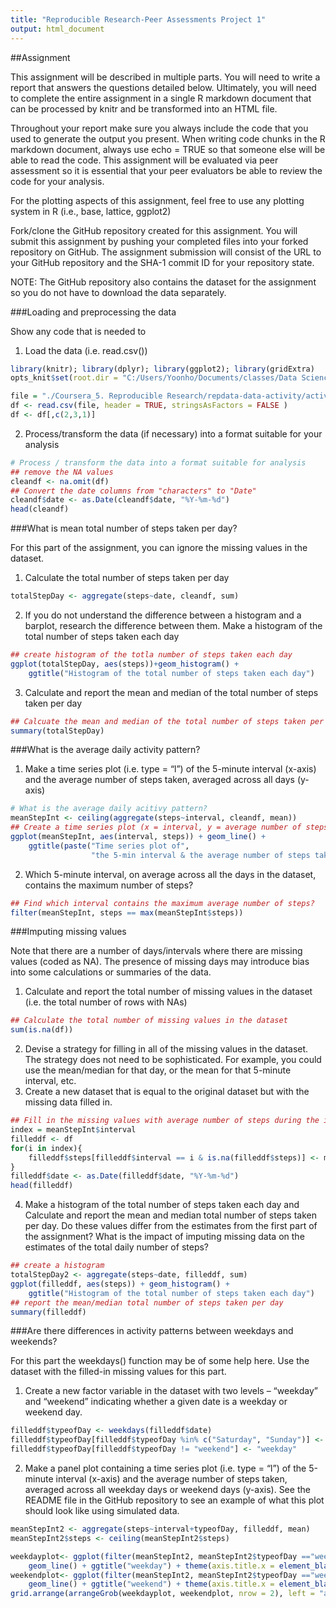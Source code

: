 ```yaml
---
title: "Reproducible Research-Peer Assessments Project 1"
output: html_document
---
```


##Assignment

This assignment will be described in multiple parts. You will need to write a report that answers the questions detailed below. Ultimately, you will need to complete the entire assignment in a single R markdown document that can be processed by knitr and be transformed into an HTML file.

Throughout your report make sure you always include the code that you used to generate the output you present. When writing code chunks in the R markdown document, always use echo = TRUE so that someone else will be able to read the code. This assignment will be evaluated via peer assessment so it is essential that your peer evaluators be able to review the code for your analysis.

For the plotting aspects of this assignment, feel free to use any plotting system in R (i.e., base, lattice, ggplot2)

Fork/clone the GitHub repository created for this assignment. You will submit this assignment by pushing your completed files into your forked repository on GitHub. The assignment submission will consist of the URL to your GitHub repository and the SHA-1 commit ID for your repository state.

NOTE: The GitHub repository also contains the dataset for the assignment so you do not have to download the data separately.

###Loading and preprocessing the data

Show any code that is needed to

1. Load the data (i.e. read.csv())
```r
library(knitr); library(dplyr); library(ggplot2); library(gridExtra)
opts_knit$set(root.dir = "C:/Users/Yoonho/Documents/classes/Data Science")
```
```r
file = "./Coursera_5. Reproducible Research/repdata-data-activity/activity.CSV"
df <- read.csv(file, header = TRUE, stringsAsFactors = FALSE )
df <- df[,c(2,3,1)]
```

2. Process/transform the data (if necessary) into a format suitable for your analysis
```r
# Process / transform the data into a format suitable for analysis
## remove the NA values
cleandf <- na.omit(df)
## Convert the date columns from "characters" to "Date"
cleandf$date <- as.Date(cleandf$date, "%Y-%m-%d")
head(cleandf)
```

###What is mean total number of steps taken per day?

For this part of the assignment, you can ignore the missing values in the dataset.

1. Calculate the total number of steps taken per day
```r
totalStepDay <- aggregate(steps~date, cleandf, sum)
```
2. If you do not understand the difference between a histogram and a barplot, research the difference between them. Make a histogram of the total number of steps taken each day
```r
## create histogram of the totla number of steps taken each day
ggplot(totalStepDay, aes(steps))+geom_histogram() + 
    ggtitle("Histogram of the total number of steps taken each day")
```

3. Calculate and report the mean and median of the total number of steps taken per day
```r
## Calcuate the mean and median of the total number of steps taken per day
summary(totalStepDay)
```
###What is the average daily activity pattern?

1. Make a time series plot (i.e. type = "l") of the 5-minute interval (x-axis) and the average number of steps taken, averaged across all days (y-axis)
```r
# What is the average daily acitivy pattern?
meanStepInt <- ceiling(aggregate(steps~interval, cleandf, mean))
## Create a time series plot (x = interval, y = average number of steps)
ggplot(meanStepInt, aes(interval, steps)) + geom_line() + 
    ggtitle(paste("Time series plot of", 
                  "the 5-min interval & the average number of steps taken across all days", sep = "\n"))
```

2. Which 5-minute interval, on average across all the days in the dataset, contains the maximum number of steps?
```r
## Find which interval contains the maximum average number of steps?
filter(meanStepInt, steps == max(meanStepInt$steps))
```
###Imputing missing values

Note that there are a number of days/intervals where there are missing values (coded as NA). The presence of missing days may introduce bias into some calculations or summaries of the data.

1. Calculate and report the total number of missing values in the dataset (i.e. the total number of rows with NAs)
```r
## Calculate the total number of missing values in the dataset
sum(is.na(df))
```

2. Devise a strategy for filling in all of the missing values in the dataset. The strategy does not need to be sophisticated. For example, you could use the mean/median for that day, or the mean for that 5-minute interval, etc.
3. Create a new dataset that is equal to the original dataset but with the missing data filled in.
```r
## Fill in the missing values with average number of steps during the interval.
index = meanStepInt$interval
filleddf <- df
for(i in index){
    filleddf$steps[filleddf$interval == i & is.na(filleddf$steps)] <- meanStepInt$steps[meanStepInt$interval == i]
}
filleddf$date <- as.Date(filleddf$date, "%Y-%m-%d")
head(filleddf)
```


4. Make a histogram of the total number of steps taken each day and Calculate and report the mean and median total number of steps taken per day. Do these values differ from the estimates from the first part of the assignment? What is the impact of imputing missing data on the estimates of the total daily number of steps?
```r
## create a histogram
totalStepDay2 <- aggregate(steps~date, filleddf, sum)
ggplot(filleddf, aes(steps)) + geom_histogram() + 
    ggtitle("Histogram of the total number of steps taken each day")
## report the mean/median total number of steps taken per day
summary(filleddf)
```

###Are there differences in activity patterns between weekdays and weekends?

For this part the weekdays() function may be of some help here. Use the dataset with the filled-in missing values for this part.

1. Create a new factor variable in the dataset with two levels – “weekday” and “weekend” indicating whether a given date is a weekday or weekend day.
```r
filleddf$typeofDay <- weekdays(filleddf$date)
filleddf$typeofDay[filleddf$typeofDay %in% c("Saturday", "Sunday")] <- "weekend"
filleddf$typeofDay[filleddf$typeofDay != "weekend"] <- "weekday"
```

2. Make a panel plot containing a time series plot (i.e. type = "l") of the 5-minute interval (x-axis) and the average number of steps taken, averaged across all weekday days or weekend days (y-axis). See the README file in the GitHub repository to see an example of what this plot should look like using simulated data.
```r
meanStepInt2 <- aggregate(steps~interval+typeofDay, filleddf, mean)
meanStepInt2$steps <- ceiling(meanStepInt2$steps)

weekdayplot<- ggplot(filter(meanStepInt2, meanStepInt2$typeofDay =="weekday"), aes(interval, steps)) + 
    geom_line() + ggtitle("weekday") + theme(axis.title.x = element_blank(), axis.title.y = element_blank())
weekendplot<- ggplot(filter(meanStepInt2, meanStepInt2$typeofDay =="weekend"), aes(interval, steps)) + 
    geom_line() + ggtitle("weekend") + theme(axis.title.x = element_blank(), axis.title.y = element_blank())
grid.arrange(arrangeGrob(weekdayplot, weekendplot, nrow = 2), left = "average number of steps", bottom = "5 min interval")
```


